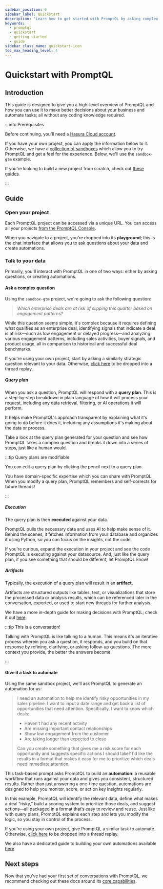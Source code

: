 ```yaml
---
sidebar_position: 0
sidebar_label: Quickstart
description: "Learn how to get started with PromptQL by asking complex questions and building automations."
keywords:
  - promptql
  - quickstart
  - getting started
  - guide
sidebar_class_name: quickstart-icon
toc_max_heading_level: 4
---
```



# Quickstart with PromptQL

## Introduction

This guide is designed to give you a high-level overview of PromptQL and how you can use it to make better decisions
about your business and automate tasks; all without any coding knowledge required.

:::info Prerequisites

Before continuing, you'll need a [Hasura Cloud account](https://cloud.hasura.io/signup/new_user).

If you have your own project, you can apply the information below to it. Otherwise, we have a
[collection of sandboxes](/index.mdx#demos) which allow you to try PromptQL and get a feel for the experience. Below,
we'll use the `sandbox-gtm` example.

If you're looking to build a new project from scratch, check out [these guides](/how-to-build-with-promptql/index.mdx).

:::

## Guide

### Open your project

Each PromptQL project can be accessed via a unique URL. You can access all your projects
[from the PromptQL Console](https://promptql.console.hasura.io/).

<Thumbnail
  src="/img/get-started/pql-console-all-projects.png"
  alt="The PromptQL Cloud Console with all projects."
  width="1000px"
/>

When you navigate to a project, you're dropped into its **playground**; this is the chat interface that allows you to
ask questions about your data and create automations.

<Thumbnail src="/img/get-started/pql-playground.png" alt="The PromptQL Playground." width="1000px" />

### Talk to your data

Primarily, you'll interact with PromptQL in one of two ways: either by asking questions, or creating automations.

#### Ask a complex question

Using the `sandbox-gtm` project, we're going to ask the following question:

> _Which enterprise deals are at risk of slipping this quarter based on engagement patterns?_

While this question seems simple, it's complex because it requires defining what qualifies as an enterprise deal,
identifying signals that indicate a deal is at risk—such as low engagement or delayed progress—and analyzing various
engagement patterns, including sales activities, buyer signals, and product usage, all in comparison to historical and
successful deal benchmarks.

If you're using your own project, start by asking a similarly strategic question relevant to your data. Otherwise,
[click here](https://promptql.console.hasura.io/share/05437507-6b31-4037-a302-0dbcec5de2ae?autoReplay=1&speed=fast) to
be dropped into a thread replay.

##### Query plan

When you ask a question, PromptQL will respond with a **query plan**. This is a step-by-step breakdown in plain language
of how it will process your request, including any data retrieval, filtering, or AI operations it will perform.

<Thumbnail
  src="/img/get-started/pql-query-plan.png"
  alt="A query plan for a question detailing all steps to find the right data."
  width="1000px"
/>

It helps make PromptQL's approach transparent by explaining what it's going to do before it does it, including any
assumptions it's making about the data or process.

Take a look at the query plan generated for your question and see how PromptQL takes a complex question and breaks it
down into a series of steps, just like a human would.

:::tip Query plans are modifiable

You can edit a query plan by clicking the pencil next to a query plan.

You have domain-specific expertise which you can share with PromptQL. When you modify a query plan, PromptQL remembers
and self-corrects for future threads!

:::

##### Execution

The query plan is then **executed** against your data.

<Thumbnail src="/img/get-started/pql-execution.png" alt="A query plan's execution of Python and SQL." width="1000px" />

PromptQL pulls the necessary data and uses AI to help make sense of it. Behind the scenes, it fetches information from
your database and organizes it using Python, so you can focus on the insights, not the code.

If you're curious, expand the execution in your project and see the code PromptQL is executing against your datasource.
And, just like the query plan, if you see something that should be different, let PromptQL know!

##### Artifacts

Typically, the execution of a query plan will result in an **artifact**.

<Thumbnail
  src="/img/get-started/pql-artifact.png"
  alt="A table artifact produced via the execution of a query plan."
  width="1000px"
/>

Artifacts are structured outputs like tables, text, or visualizations that store the processed data or analysis results,
which can be referenced later in the conversation, exported, or used to start new threads for further analysis.

We have a more in-depth guide for making decisions with PromptQL; check it out [here](/decision-making.mdx).

:::tip This is a conversation!

Talking with PromptQL is like talking to a human. This means it's an iterative process wherein you ask a question, it
responds, and you build on that response by refining, clarifying, or asking follow-up questions. The more context you
provide, the better the answers become.

:::

#### Give it a task to automate

Using the same sandbox project, we'll ask PromptQL to generate an automation for us:

> I need an automation to help me identify risky opportunities in my sales pipeline. I want to input a date range and
> get back a list of opportunities that need attention. Specifically, I want to know which deals:
>
> - Haven't had any recent activity
> - Are missing important contact relationships
> - Show low engagement from the customer
> - Are taking longer than expected to close
>
> Can you create something that gives me a risk score for each opportunity and suggests specific actions I should take?
> I'd like the results in a format that makes it easy for me to prioritize which deals need immediate attention.

This task-based prompt asks PromptQL to build an **automation**: a reusable workflow that runs against your data and
gives you consistent, structured results. Rather than just answering a one-time question, automations are designed to
help you monitor, score, or act on key insights regularly.

<Thumbnail
  src="/img/get-started/playground-quickstart-automation.png"
  alt="A PromptQL-generated automation."
  width="1000px"
/>

In this example, PromptQL will identify the relevant data, define what makes a deal “risky,” build a scoring system to
prioritize those deals, and suggest actions—all packaged in a format that’s easy to review and reuse. Just like with
query plans, PromptQL explains each step and lets you modify the logic, so you stay in control of the process.

If you're using your own project, give PromptQL a similar task to automate. Otherwise,
[click here](https://promptql.console.hasura.io/share/88a988ff-b44b-42b8-9859-846fa4be3f9c?autoReplay=1&speed=fast) to
be dropped into a thread replay.

We also have a dedicated guide to building your own automations available [here](/automation.mdx).

## Next steps

Now that you've had your first set of conversations with PromptQL, we recommend checking out these docs around its
[core capabilities](/capabilities.mdx).
